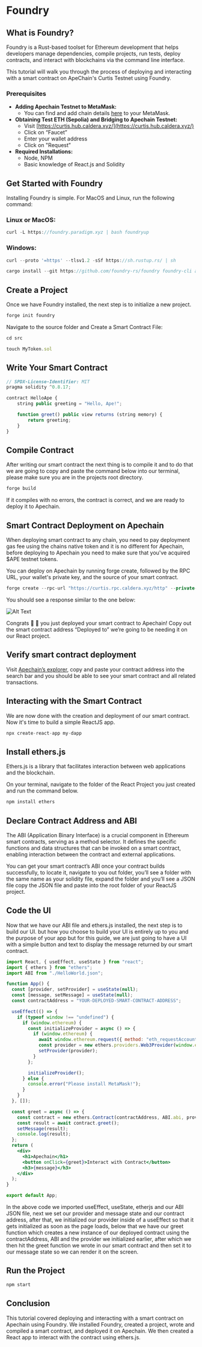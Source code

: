 
# Foundry
## What is Foundry?


Foundry is a Rust-based toolset for Ethereum development that helps developers manage dependencies, compile projects, run tests, deploy contracts, and interact with blockchains via the command line interface.


<Callout>This tutorial will walk you through the process of deploying and interacting with a smart contract on ApeChain's Curtis Testnet using Foundry.</Callout>

### **Prerequisites**

- **Adding Apechain Testnet to MetaMask:**
    - You can find and add chain details [here](https://curtis.hub.caldera.xyz/) to your MetaMask.
- **Obtaining Test ETH (Sepolia) and Bridging to Apechain Testnet:**
    - Visit [https://curtis.hub.caldera.xyz/](https://curtis.hub.caldera.xyz/)
    - Click on “Faucet”
    - Enter your wallet address
    - Click on "Request”
- **Required Installations:**
    - Node, NPM
    - Basic knowledge of React.js and Solidity

## Get Started with Foundry

Installing Foundry is simple. For MacOS and Linux, run the following command:


### **Linux or MacOS:**

```jsx copy
curl -L https://foundry.paradigm.xyz | bash foundryup
```

### Windows:

```jsx copy
curl --proto '=https' --tlsv1.2 -sSf https://sh.rustup.rs/ | sh

cargo install --git https://github.com/foundry-rs/foundry foundry-cli anvil --bins --locked
```

## **Create a Project**

Once we have Foundry installed, the next step is to initialize a new project.

```jsx copy
forge init foundry
```

Navigate to the source folder and Create a Smart Contract File:

```jsx copy
cd src

touch MyToken.sol
```

## **Write Your Smart Contract**

```jsx copy
// SPDX-License-Identifier: MIT
pragma solidity ^0.8.17;

contract HelloApe {
    string public greeting = "Hello, Ape!";

    function greet() public view returns (string memory) {
        return greeting;
    }
}
```

## **Compile Contract**

After writing our smart contract the next thing is to compile it and to do that we are going to copy and paste the command below into our terminal, please make sure you are in the projects root directory.

```jsx copy
forge build
```

If it compiles with no errors, the contract is correct, and we are ready to deploy it to Apechain.


## **Smart Contract Deployment on Apechain**

When deploying smart contract to any chain, you need to pay deployment gas fee using the chains native token and it is no different for Apechain, before deploying to Apechain you need to make sure that you've acquired $APE testnet tokens.

You can deploy on Apechain by running forge create, followed by the RPC URL, your wallet's private key, and the source of your smart contract.

```jsx copy
forge create --rpc-url "https://curtis.rpc.caldera.xyz/http" --private-key `your-private-key` src/FileName.sol:ContractName
```

You should see a response similar to the one below:

![Alt Text](../../images/foundry-terminal.png)

Congrats 🎉 🎊  you just deployed your smart contract to Apechain! Copy out the smart contract address “Deployed to” we’re going to be needing it on our React project.

## **Verify smart contract deployment**

Visit [Apechain’s explorer](https://curtis.explorer.caldera.xyz/), copy and paste your contract address into the search bar and you should be able to see your smart contract and all related transactions.

## Interacting with the Smart Contract

We are now done with the creation and deployment of our smart contract. Now it's time to build a simple ReactJS app.

```jsx copy
npx create-react-app my-dapp
```

## **Install ethers.js**

Ethers.js is a library that facilitates interaction between web applications and the blockchain.

On your terminal, navigate to the folder of the React Project you just created and run the command below.

```jsx copy
npm install ethers
```

## **Declare Contract Address and ABI**

The ABI (Application Binary Interface) is a crucial component in Ethereum smart contracts, serving as a method selector. It defines the specific functions and data structures that can be invoked on a smart contract, enabling interaction between the contract and external applications.

You can get your smart contract’s ABI once your contract builds successfully, to locate it, navigate to you out folder, you’ll see a folder with the same name as your solidity file, expand the folder and you’ll see a JSON file copy the JSON file and paste into the root folder of your ReactJS project.

## **Code the UI**

Now that we have our ABI file and ethers.js installed, the next step is to build our UI.
but how you choose to build your UI is entirely up to you and the purpose of your app but for this guide, we are just going to have a UI with a simple button and text to display the message returned by our smart contract.

```jsx copy
import React, { useEffect, useState } from "react";
import { ethers } from "ethers";
import ABI from "./HelloWorld.json";

function App() {
  const [provider, setProvider] = useState(null);
  const [message, setMessage] = useState(null);
  const contractAddress = "YOUR-DEPLOYED-SMART-CONTRACT-ADDRESS";

  useEffect(() => {
    if (typeof window !== "undefined") {
      if (window.ethereum) {
        const initializeProvider = async () => {
          if (window.ethereum) {
            await window.ethereum.request({ method: "eth_requestAccounts" });
            const provider = new ethers.providers.Web3Provider(window.ethereum);
            setProvider(provider);
          }
        };

        initializeProvider();
      } else {
        console.error("Please install MetaMask!");
      }
    }
  }, []);

  const greet = async () => {
    const contract = new ethers.Contract(contractAddress, ABI.abi, provider);
    const result = await contract.greet();
    setMessage(result);
    console.log(result);
  };
  return (
    <div>
      <h1>Apechain</h1>
      <button onClick={greet}>Interact with Contract</button>
      <h3>{message}</h3>
    </div>
  );
}

export default App;
```

In the above code we imported useEffect, useState, etherjs and our ABI JSON file, next we set our provider and message state and our contract address, after that, we initialized our provider inside of a useEffect so that it gets initialized as soon as the page loads, below that we have our greet function which creates a new instance of our deployed contract using the contractAddress, ABI and the provider we initialized earlier, after which we then hit the greet function we wrote in our smart contract and then set it to our message state so we can render it on the screen.

## **Run the Project**

```jsx copy
npm start
```

## **Conclusion**

This tutorial covered deploying and interacting with a smart contract on Apechain using Foundry. We installed Foundry, created a project, wrote and compiled a smart contract, and deployed it on Apechain. We then created a React app to interact with the contract using ethers.js.

